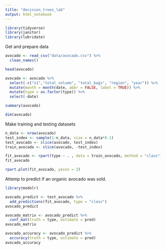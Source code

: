 ```yaml
---
title: "decision_trees_lab"
output: html_notebook
---
```


```r
library(tidyverse)
library(janitor)
library(lubridate)
```

Get and prepare data

```r
avocado <- read_csv("data/avocado.csv") %>%
  clean_names()

head(avocado)
```


```r

avocado <- avocado %>%
  select(-c("x1","total_volume", "total_bags", "region", "year")) %>%
  mutate(month = month(date, abbr = FALSE, label = TRUE)) %>%
  mutate(type = as.factor(type)) %>%
  select(-date)

summary(avocado)

```

```r
dim(avocado)
```

Make training and testing datasets

```r
n_data <- nrow(avocado)
test_index <- sample(1:n_data, size = n_data*0.1)
test_avocado <- slice(avocado, test_index)
train_avocado <- slice(avocado, -test_index)
```

```r
fit_avocado <- rpart(type ~ . , data = train_avocado, method = "class")
fit_avocado
```

```r
rpart.plot(fit_avocado, yesno = 2)
```

Attemp to predict if an organic avocado was sold.
```r
library(modelr)
```

```r
avocado_predict <- test_avocado %>%
  add_predictions(fit_avocado, type = "class")
avocado_predict
```
```r
avocado_matrix <- avocado_predict %>%
  conf_mat(truth = type, estimate = pred)
avocado_matrix
```


```r
avocado_accuracy <- avocado_predict %>%
  accuracy(truth = type, estimate = pred)
avocado_accuracy
```














